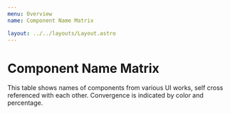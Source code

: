 ```yaml
---
menu: Overview
name: Component Name Matrix

layout: ../../layouts/Layout.astro
---
```



# Component Name Matrix

This table shows names of components from various UI works, self cross referenced with each other.
Convergence is indicated by color and percentage.

<ComponentNameMatrix />
